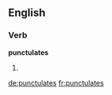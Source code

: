 ==English==

===Verb===
'''punctulates'''

# {{third-person singular of|[[punctulate]]}}

[[de:punctulates]]
[[fr:punctulates]]